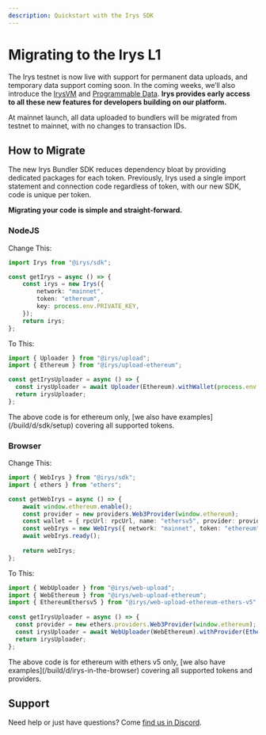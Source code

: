 ```yaml
---
description: Quickstart with the Irys SDK
---
```



# Migrating to the Irys L1

The Irys testnet is now live with support for permanent data uploads, and temporary data support coming soon. In the coming weeks, we’ll also introduce the [IrysVM](https://docs.irys.xyz/learn/why-build-on-irys/irysvm) and [Programmable Data](https://docs.irys.xyz/learn/why-build-on-irys/programmable-data). **Irys provides early access to all these new features for developers building on our platform.**

At mainnet launch, all data uploaded to bundlers will be migrated from testnet to mainnet, with no changes to transaction IDs.

## How to Migrate

The new Irys Bundler SDK reduces dependency bloat by providing dedicated packages for each token. Previously, Irys used a single import statement and connection code regardless of token, with our new SDK, code is unique per token.

**Migrating your code is simple and straight-forward.**

### NodeJS

Change This:

```ts
import Irys from "@irys/sdk";

const getIrys = async () => {
	const irys = new Irys({
		network: "mainnet", 
		token: "ethereum",
		key: process.env.PRIVATE_KEY, 
	});
	return irys;
};
```

To This:


```ts
import { Uploader } from "@irys/upload";
import { Ethereum } from "@irys/upload-ethereum";

const getIrysUploader = async () => {
  const irysUploader = await Uploader(Ethereum).withWallet(process.env.PRIVATE_KEY);
  return irysUploader;
};
```

<Callout type="info" emoji="ℹ️"> 
	The above code is for ethereum only, [we also have examples](/build/d/sdk/setup) covering all supported tokens.
</Callout>

### Browser

Change This:

```ts
import { WebIrys } from "@irys/sdk";
import { ethers } from "ethers";

const getWebIrys = async () => {
	await window.ethereum.enable();
	const provider = new providers.Web3Provider(window.ethereum);
	const wallet = { rpcUrl: rpcUrl, name: "ethersv5", provider: provider };
	const webIrys = new WebIrys({ network: "mainnet", token: "ethereum", wallet });
	await webIrys.ready();
 
	return webIrys;
};
```

To This:

```ts
import { WebUploader } from "@irys/web-upload";
import { WebEthereum } from "@irys/web-upload-ethereum";
import { EthereumEthersv5 } from "@irys/web-upload-ethereum-ethers-v5";
 
const getIrysUploader = async () => {
  const provider = new ethers.providers.Web3Provider(window.ethereum);
  const irysUploader = await WebUploader(WebEthereum).withProvider(EthereumEthersv5(provider));
  return irysUploader;
};
```

<Callout type="info" emoji="ℹ️"> 
	The above code is for ethereum with ethers v5 only, [we also have examples](/build/d/irys-in-the-browser) covering all supported tokens and providers.
</Callout>

## Support

Need help or just have questions? Come [find us in Discord](https://discord.gg/irys).